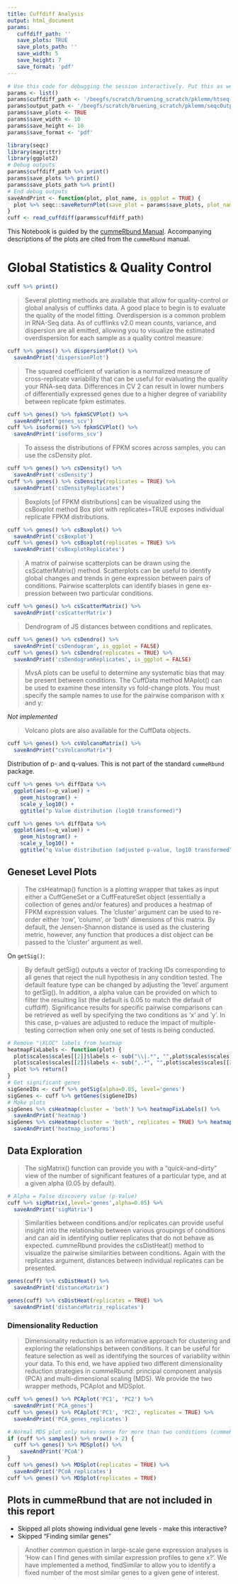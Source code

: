 ```yaml
---
title: Cuffdiff Analysis
output: html_document
params:
   cuffdiff_path: ''
   save_plots: TRUE
   save_plots_path: ''
   save_width: 5
   save_height: 7
   save_format: 'pdf'
---
```


```r
# Use this code for debugging the session interactively. Put this as well as the setup chunk to set everything up.
params <- list()
params$cuffdiff_path <- '/beegfs/scratch/bruening_scratch/pklemm/htseq-tools-test/cuffdiff_output/TuUp'
params$output_path <- '/beegfs/scratch/bruening_scratch/pklemm/seqcOutput'
params$save_plots <- TRUE
params$save_width <- 10
params$save_height <- 10
params$save_format <- 'pdf'
```

```r
library(seqc)
library(magrittr)
library(ggplot2)
# Debug outputs
params$cuffdiff_path %>% print()
params$save_plots %>% print()
params$save_plots_path %>% print()
# End debug outputs
saveAndPrint <- function(plot, plot_name, is_ggplot = TRUE) {
  plot %>% seqc::saveReturnPlot(save_plot = params$save_plots, plot_name = plot_name, output_path = params$save_plots_path, is_ggplot = is_ggplot, save_width = save_width, save_height = save_height, save_format = save_format)
}
cuff <- read_cuffdiff(params$cuffdiff_path)
```

This Notebook is guided by the [cummeRbund Manual](https://www.bioconductor.org/packages/3.7/bioc/vignettes/cummeRbund/inst/doc/cummeRbund-manual.pdf). Accompanying descriptions of the plots are cited from the `cummeRbund` manual.

# Global Statistics & Quality Control

```r
cuff %>% print()
```

> Several plotting methods are available that allow for quality-control or global analysis of cufflinks data. A good place to begin is to evaluate the quality of the model fitting. Overdispersion is a common problem in RNA-Seq data. As of cufflinks v2.0 mean counts, variance, and dispersion are all emitted, allowing you to visualize the estimated overdispersion for each sample as a quality control measure.

```r
cuff %>% genes() %>% dispersionPlot() %>%
  saveAndPrint('dispersionPlot')
```

> The squared coefficient of variation is a normalized measure of cross-replicate variability that can be useful for evaluating the quality your RNA-seq data. Differences in CV 2 can result in lower numbers of differentially expressed genes due to a higher degree of variability between replicate fpkm estimates.

```r
cuff %>% genes() %>% fpkmSCVPlot() %>% 
  saveAndPrint('genes_scv')
cuff %>% isoforms() %>% fpkmSCVPlot() %>%
  saveAndPrint('isoforms_scv')
```

> To assess the distributions of FPKM scores across samples, you can use the csDensity plot.

```r
cuff %>% genes() %>% csDensity() %>%
  saveAndPrint('csDensity')
cuff %>% genes() %>% csDensity(replicates = TRUE) %>%
  saveAndPrint('csDensityReplicates')
```

> Boxplots [of FPKM distributions] can be visualized using the csBoxplot method
> Box plot with replicates=TRUE exposes individual replicate FPKM distributions.

```r
cuff %>% genes() %>% csBoxplot() %>% 
  saveAndPrint('csBoxplot')
cuff %>% genes() %>% csBoxplot(replicates = TRUE) %>%
  saveAndPrint('csBoxplotReplicates')
```

> A matrix of pairwise scatterplots can be drawn using the csScatterMatrix() method.
> Scatterplots can be useful to identify global changes and trends in gene expression between pairs of conditions.
> Pairwise scatterplots can identify biases in gene ex- pression between two particular conditions.

```r
cuff %>% genes() %>% csScatterMatrix() %>%
  saveAndPrint('csScatterMatrix')
```

> Dendrogram of JS distances between conditions and replicates.

```r
cuff %>% genes() %>% csDendro() %>%
  saveAndPrint('csDendogram', is_ggplot = FALSE)
cuff %>% genes() %>% csDendro(replicates = TRUE) %>%
  saveAndPrint('csDendogramReplicates', is_ggplot = FALSE)
```

> MvsA plots can be useful to determine any systematic bias that may be present between conditions. The CuffData method MAplot() can be used to examine these intensity vs fold-change plots. You must specify the sample names to use for the pairwise comparison with x and y:

*Not implemented*

> Volcano plots are also available for the CuffData objects.

```r
cuff %>% genes() %>% csVolcanoMatrix() %>%
  saveAndPrint("csVolcanoMatrix")
```

Distribution of p- and q-values. This is not part of the standard `cummeRbund` package.

```r
cuff %>% genes %>% diffData %>%
  ggplot(aes(x=p_value)) + 
    geom_histogram() +
    scale_y_log10() +
    ggtitle("p Value distribution (log10 transformed)")

cuff %>% genes %>% diffData %>%
  ggplot(aes(x=q_value)) + 
    geom_histogram() +
    scale_y_log10() +
    ggtitle("q Value distribution (adjusted p-value, log10 transformed")
```

## Geneset Level Plots

> The csHeatmap() function is a plotting wrapper that takes as input either a CuffGeneSet or a CuffFeatureSet object (essentially a collection of genes and/or features) and produces a heatmap of FPKM expression values. The ’cluster’ argument can be used to re-order either ’row’, ’column’, or ’both’ dimensions of this matrix. By default, the Jensen-Shannon distance is used as the clustering metric, however, any function that produces a dist object can be passed to the ’cluster’ argument as well.

On `getSig()`:

> By default getSig() outputs a vector of tracking IDs corresponding to all genes that reject the null hypothesis in any condition tested. The default feature type can be changed by adjusting the ’level’ argument to getSig(). In addition, a alpha value can be provided on which to filter the resulting list (the default is 0.05 to match the default of cuffdiff). Significance results for specific pairwise comparisons can be retrieved as well by specifying the two conditions as ’x’ and ’y’. In this case, p-values are adjusted to reduce the impact of multiple-testing correction when only one set of tests is being conducted.

```r
# Remove "|XLOC" labels from heatmap
heatmapFixLabels <- function(plot) {
  plot$scales$scales[[2]]$labels <- sub("\\|.*", "",plot$scales$scales[[2]]$labels)
  plot$scales$scales[[2]]$labels <- sub(",.*", "",plot$scales$scales[[2]]$labels)
  plot %>% return()
}
# Get significant genes
sigGeneIDs <- cuff %>% getSig(alpha=0.05, level='genes')
sigGenes <- cuff %>% getGenes(sigGeneIDs)
# Make plots
sigGenes %>% csHeatmap(cluster = 'both') %>% heatmapFixLabels() %>%
  saveAndPrint('heatmap')
sigGenes %>% csHeatmap(cluster = 'both', replicates = TRUE) %>% heatmapFixLabels() %>%
  saveAndPrint('heatmap_isoforms')
```

## Data Exploration

> The sigMatrix() function can provide you with a “quick–and–dirty” view of the number of significant features of a particular type, and at a given alpha (0.05 by default).

```r
# Alpha = False discovery value (p-Value)
cuff %>% sigMatrix(,level='genes',alpha=0.05) %>%
  saveAndPrint('sigMatrix')
```

> Similarities between conditions and/or replicates can provide useful insight into the relationship between various groupings of conditions and can aid in identifying outlier replicates that do not behave as expected. cummeRbund provides the csDistHeat() method to visualize the pairwise similarities between conditions. Again with the replicates argument, distances between individual replicates can be presented.

```r
genes(cuff) %>% csDistHeat() %>%
  saveAndPrint('distanceMatrix')

genes(cuff) %>% csDistHeat(replicates = TRUE) %>%
  saveAndPrint('distanceMatrix_replicates')
```

### Dimensionality Reduction

> Dimensionality reduction is an informative approach for clustering and exploring the relationships between conditions. It can be useful for feature selection as well as identifying the sources of variability within your data. To this end, we have applied two different dimensionality reduction strategies in cummeRbund: principal component analysis (PCA) and multi-dimensional scaling (MDS). We provide the two wrapper methods, PCAplot and MDSplot.

```r
cuff %>% genes() %>% PCAplot('PC1', 'PC2') %>%
  saveAndPrint('PCA_genes')
cuff %>% genes() %>% PCAplot('PC1', 'PC2', replicates = TRUE) %>%
  saveAndPrint('PCA_genes_replicates')
```

```r
# Normal MDS plot only makes sense for more than two conditions (cummeRbund calls conditions 'samples' and samples 'replicates'
if (cuff %>% samples() %>% nrow() > 2) {
  cuff %>% genes() %>% MDSplot() %>%
    saveAndPrint('PCoA')
}
cuff %>% genes() %>% MDSplot(replicates = TRUE) %>%
  saveAndPrint('PCoA_replicates')
cuff %>% genes() %>% MDSplot(replicates = TRUE)
```

## Plots in cummeRbund that are not included in this report

* Skipped all plots showing individual gene levels - make this interactive?
* Skipped "Finding similar genes"

> Another common question in large-scale gene expression analyses is ’How can I find genes with similar expression profiles to gene x?’. We have implemented a method, findSimilar to allow you to identify a fixed number of the most similar genes to a given gene of interest.